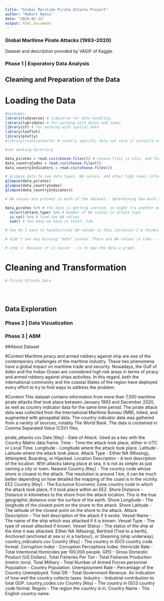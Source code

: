 ```yaml
---
title: "Global Maritime Pirate Attacks Project"
author: "Robert Manni"
date: "2024-02-13"
output: html_document
---
```


### Global Maritime Pirate Attacks (1993–2020)

Dataset and description provided by VAGIF of Kaggle. 

### Phase 1 | Exporatory Data Analysis

## Cleaning and Preparation of the Data

# Loading the Data

```r
#packages:
library(tidyverse) # tidyverse for data handling.
library(lubridate) # for working with dates and times
library(sf) # for working with spatial data
library(leaflet)
library(plotly)
#library(rnaturalearth) # country specific data not sure if actually needed (evaluate)

#set working directory

data_pirates = read.csv(choose.files()) # choose.files is nice, and for some reason it's not grabbing the files in the working directory anyway.
data_countryCodes = read.csv(choose.files())
data_countryIndicators = read.csv(choose.files())

# glimpse data to see data types, NA values, and other high level information
glimpse(data_pirates)
glimpse(data_countryCodes)
glimpse(data_countryIndicators)

# NA values are present in much of the dataset - determining how much may be helpful for more specific observations. 

data_pirates %>% # the data is getting coerced, so might try another method
  select(attack_type) %>% # Number of NA values in attack type
  is.na() %>% # find the NA values
  sum() # how many we have in total: 120

# how do I want to handle/treat NA values in this instance? I'm thinking for analyzing attack by vessel and location, KNN would be a sufficient model as I don't believe this has a linear relationship and there will be value in classification of vessels.

# didn't see any missing "date" values. There are NA values in time - and are characters. So let's look into that. Most of the data has missing time values, so, using median, might be okay, but it's a huge chunk of missing data. 

# step 1: Because it is easier - is to map the data a graph. 

```

# Cleaning and Transformation

```r
# Pirate Attacks Data


  

```


## Data Exploration 

### Phase 2 | Data Vizualization 

### Phase 3 | ABM

##About Dataset

#Context
Maritime piracy and armed robbery against ship are one of the contemporary challenges of the maritime industry. These two phenomena have a global impact on maritime trade and security.
Nowadays, the Gulf of Aden and the Indian Ocean are considered high risk areas in terms of piracy and armed robbery against ships activities. In this regard, both the international community and the coastal States of the region have deployed every effort to try to find ways to address the problem.

#Content
This dataset contains information from more than 7,500 maritime pirate attacks that took place between January 1993 and December 2020, as well as country indicator data for the same time period. The pirate attack data was collected from the International Maritime Bureau (IMB), tidied, and augmented with geospatial data. The country indicator data was gathered from a variety of sources, notably The World Bank. The data is contained in Comma Separated Value (CSV) files.

pirate_attacks.csv
Date [Key] - Date of Attack. Used as a key with the Country Matrix data frame.
Time - Time the attack took place, either in UTC or Local Time.
Longitude - Longitude where the attack took place.
Latitude - Latitude where the attack took place.
Attack Type - Either NA (Missing), Attempted, Boarding, or Hijacked.
Location Description - A text description of the location. With attacks taking place at sea, it is not as simple as just naming a city or town.
Nearest Country [Key] - The country code whose shore is closest to the attack. The resolution is around 1 km, it can be much better depending on how detailed the mapping of the coast is in the vicinity.
EEZ Country [Key] - The Exclusive Economic Zone country code in which the attack took place, if it took place within an EEZ.
Shore Distance - Distance in kilometres to the shore from the attack location. This is the true geographic distance over the surface of the earth.
Shore Longitude - The longitude of the closest point on the shore to the attack.
Shore Latitude - The latitude of the closest point on the shore to the attack.
Attack Description - The text description of the attack if it exists.
Vessel Name - The name of the ship which was attacked if it is known.
Vessel Type - The type of vessel attacked if known.
Vessel Status - The status of the ship at the time it was attacked. Either NA (Missing), Berthed (Tied to a berth), Anchored (anchored at sea or in a harbour), or Steaming (ship underway).
country_indicators.csv
Country [Key] - The country in ISO3 country code format.
Corruption Index - Corruption Perceptions Index.
Homicide Rate - Total Intentional Homicides per 100,000 people.
GPD - Gross Domestic Product (US Dollars).
Total Fisheries Per Ton - Total Fisheries Production (metric tons).
Total Military - Total Number of Armed Forces personnel.
Population - Country Population.
Unemployment Rate - Percentage of the Country Unemployed.
Total GR - Total Government Revenue. An indication of how well the country collects taxes.
Industry - Industrial contribution to total GDP.
country_codes.csv
Country [Key] - The country in ISO3 country code format.
Region - The region the country is in.
Country Name - The English country name.
